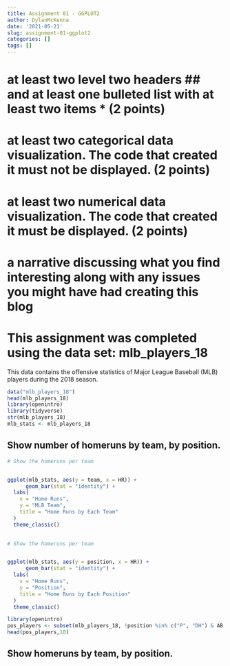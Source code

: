 ```yaml
---
title: Assignment 01 - GGPLOT2
author: DylanMcKenna
date: '2021-05-21'
slug: assignment-01-ggplot2
categories: []
tags: []
---
```


# at least two level two headers ## and at least one bulleted list with at least two items * (2 points)
# at least two categorical data visualization. The code that created it must not be displayed. (2 points)
# at least two numerical data visualization. The code that created it must be displayed. (2 points)
# a narrative discussing what you find interesting along with any issues you might have had creating this blog


#  This assignment was completed using the data set: mlb_players_18

This data contains the offensive statistics of Major League Baseball (MLB) players during the 2018 season.


```r

data("mlb_players_18")
head(mlb_players_18)
library(openintro)
library(tidyverse)
str(mlb_players_18)
mlb_stats <- mlb_players_18
```


## Show number of homeruns by team, by position.


```r
# Show the homeruns per team


ggplot(mlb_stats, aes(y = team, x = HR)) +
      geom_bar(stat = "identity") +
  labs(
    x = "Home Runs",
    y = "MLB Team",
    title = "Home Runs by Each Team"
  )
  theme_classic()
         
```


```r
# Show the homeruns per team


ggplot(mlb_stats, aes(y = position, x = HR)) +
      geom_bar(stat = "identity") +
  labs(
    x = "Home Runs",
    y = "Position",
    title = "Home Runs by Each Position"
  )
  theme_classic()
```


```r
library(openintro)
pos_players <- subset(mlb_players_18, !position %in% c("P", "DH") & AB >= 100)
head(pos_players,10)

```



## Show homeruns by team, by position.


